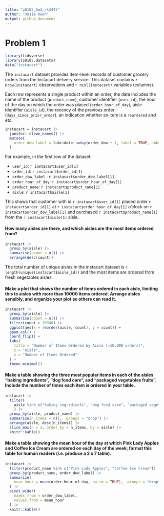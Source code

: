 ```yaml
---
title: "p8105_hw3_rk3445"
author: "Rosie Kwon"
output: github_document
---
```


# Problem 1 

```r
library(tidyverse)
library(p8105.datasets)
data("instacart")
```

The `instacart` dataset provides item-level records of customer grocery orders from the Instacart delivery service. This dataset contains `r nrow(instacart)` observations and `r ncol(instacart)` variables (columns). 

Each row represents a single product within an order, the data includes the name of the product (`product_name`), customer identifier (`user_id`), the hour of the day on which the order was placed (`order_hour_of_day`), aisle identifier (`aisle_id`), the recency of the previous order (`days_since_prior_order`), an indication whether an item is a `reordered` and etc.

```r
instacart = instacart |> 
  janitor::clean_names() |> 
  mutate(
    order_dow_label = lubridate::wday(order_dow + 1, label = TRUE, abbr = FALSE)
  )
```

For example, in the first row of the dataset:

* `user_id`: `r instacart$user_id[1]`  
* `order_id`: `r instacart$order_id[1]`  
* `order_dow_label` : `r instacart$order_dow_label[1]`
* `order_hour_of_day`: `r instacart$order_hour_of_day[1]`  
* `product_name`: `r instacart$product_name[1]`  
* `aisle`: `r instacart$aisle[1]`


This shows that customer with id `r instacart$user_id[1]` placed order `r instacart$order_id[1]` at `r instacart$order_hour_of_day[1]` o'clock on `r instacart$order_dow_label[1]` and purchased `r instacart$product_name[1]` from the `r instacart$aisle[1]` aisle.


#### How many aisles are there, and which aisles are the most items ordered from?

```r
instacart |> 
  group_by(aisle) |> 
  summarise(count = n()) |> 
  arrange(desc(count))
```

The total number of unique aisles in the instacart dataset is `r length(unique(instacart$aisle_id))` and the most items are ordered from fresh vegetables aisles. 



#### Make a plot that shows the number of items ordered in each aisle, limiting this to aisles with more than 10000 items ordered. Arrange aisles sensibly, and organize your plot so others can read it.

```r
instacart |> 
  group_by(aisle) |> 
  summarise(count = n()) |> 
  filter(count > 10000) |> 
  ggplot(aes(x = reorder(aisle, count), y = count)) +
  geom_col() +
  coord_flip() +
  labs(
    title = "Number of Items Ordered by Aisle (>10,000 orders)",
    x = "Aisle",
    y = "Number of Items Ordered"
  ) +
  theme_minimal()

```

#### Make a table showing the three most popular items in each of the aisles “baking ingredients”, “dog food care”, and “packaged vegetables fruits”. Include the number of times each item is ordered in your table.

```r
instacart |> 
  filter(
    aisle %in% c("baking ingredients", "dog food care", "packaged vegetables fruits")
    ) |>
  group_by(aisle, product_name) |> 
  summarize(n_items = n(), .groups = "drop") |> 
  arrange(aisle, desc(n_items)) |> 
  slice_max(n = 3, order_by = n_items, by = aisle) |>
  knitr::kable()
```

#### Make a table showing the mean hour of the day at which Pink Lady Apples and Coffee Ice Cream are ordered on each day of the week; format this table for human readers (i.e. produce a 2 x 7 table).

```r
instacart |> 
  filter(product_name %in% c("Pink Lady Apples", "Coffee Ice Cream")) |> 
  group_by(product_name, order_dow_label) |> 
  summarize(
    mean_hour = mean(order_hour_of_day, na.rm = TRUE), .groups = "drop"
  ) |> 
  pivot_wider(
    names_from = order_dow_label,
    values_from = mean_hour
  ) |> 
  knitr::kable()
```


